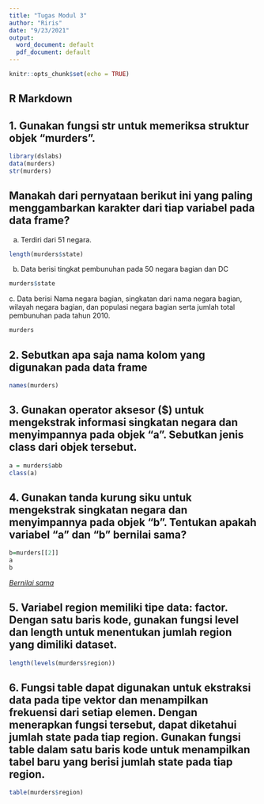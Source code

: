 ```yaml
---
title: "Tugas Modul 3"
author: "Riris"
date: "9/23/2021"
output:
  word_document: default
  pdf_document: default
---
```


```r
knitr::opts_chunk$set(echo = TRUE)
```

## R Markdown

## 1. Gunakan fungsi str untuk memeriksa struktur objek "murders".

```r
library(dslabs)
data(murders)
str(murders)
```

## Manakah dari pernyataan berikut ini yang paling menggambarkan karakter dari tiap variabel pada data frame?

a.  Terdiri dari 51 negara.\

```r
length(murders$state)

```

b.  Data berisi tingkat pembunuhan pada 50 negara bagian dan DC

```r
murders$state

```

c\. Data berisi Nama negara bagian, singkatan dari nama negara bagian, wilayah negara bagian, dan populasi negara bagian serta jumlah total pembunuhan pada tahun 2010.

```r
murders

```

## 2. Sebutkan apa saja nama kolom yang digunakan pada data frame

```r
names(murders)

```

## 3. Gunakan operator aksesor (\$) untuk mengekstrak informasi singkatan negara dan menyimpannya pada objek "a". Sebutkan jenis class dari objek tersebut.

```r
a = murders$abb
class(a) 

```

## 4. Gunakan tanda kurung siku untuk mengekstrak singkatan negara dan menyimpannya pada objek "b". Tentukan apakah variabel "a" dan "b" bernilai sama?

```r
b=murders[[2]]
a
b
```

[*Bernilai sama*]{.ul}

## 5. Variabel region memiliki tipe data: factor. Dengan satu baris kode, gunakan fungsi level dan length untuk menentukan jumlah region yang dimiliki dataset.

```r
length(levels(murders$region))
```

## 6. Fungsi table dapat digunakan untuk ekstraksi data pada tipe vektor dan menampilkan frekuensi dari setiap elemen. Dengan menerapkan fungsi tersebut, dapat diketahui jumlah state pada tiap region. Gunakan fungsi table dalam satu baris kode untuk menampilkan tabel baru yang berisi jumlah state pada tiap region.

```r
table(murders$region)
```
